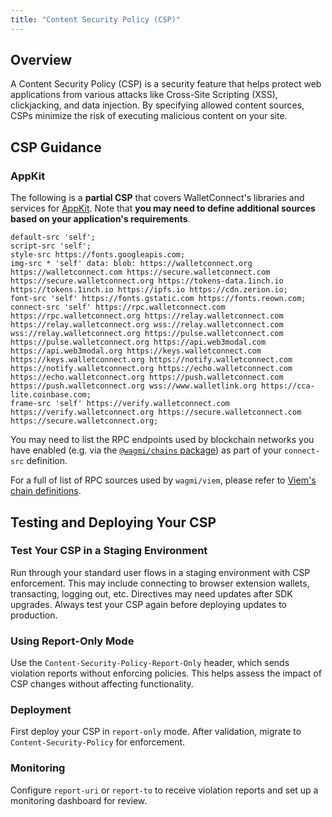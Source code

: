 ```yaml
---
title: "Content Security Policy (CSP)"
---
```


## Overview

A Content Security Policy (CSP) is a security feature that helps protect web applications from various attacks like Cross-Site Scripting (XSS), clickjacking, and data injection. By specifying allowed content sources, CSPs minimize the risk of executing malicious content on your site.

## CSP Guidance

### AppKit

The following is a **partial CSP** that covers WalletConnect's libraries and services for [AppKit](https://docs.walletconnect.com/appkit/overview). Note that **you may need to define additional sources based on your application's requirements**.

```
default-src 'self';
script-src 'self';
style-src https://fonts.googleapis.com;
img-src * 'self' data: blob: https://walletconnect.org https://walletconnect.com https://secure.walletconnect.com https://secure.walletconnect.org https://tokens-data.1inch.io https://tokens.1inch.io https://ipfs.io https://cdn.zerion.io;
font-src 'self' https://fonts.gstatic.com https://fonts.reown.com;
connect-src 'self' https://rpc.walletconnect.com https://rpc.walletconnect.org https://relay.walletconnect.com https://relay.walletconnect.org wss://relay.walletconnect.com wss://relay.walletconnect.org https://pulse.walletconnect.com https://pulse.walletconnect.org https://api.web3modal.com https://api.web3modal.org https://keys.walletconnect.com https://keys.walletconnect.org https://notify.walletconnect.com https://notify.walletconnect.org https://echo.walletconnect.com https://echo.walletconnect.org https://push.walletconnect.com https://push.walletconnect.org wss://www.walletlink.org https://cca-lite.coinbase.com;
frame-src 'self' https://verify.walletconnect.com https://verify.walletconnect.org https://secure.walletconnect.com https://secure.walletconnect.org;
```

<Note>

You may need to list the RPC endpoints used by blockchain networks you have enabled (e.g. via the [`@wagmi/chains` package](https://wagmi.sh/core/api/chains)) as part of your `connect-src` definition.

For a full of list of RPC sources used by `wagmi/viem`, please refer to [Viem's chain definitions](https://github.com/wevm/viem/tree/main/src/chains/definitions).

</Note>

## Testing and Deploying Your CSP

### Test Your CSP in a Staging Environment

Run through your standard user flows in a staging environment with CSP enforcement. This may include connecting to browser extension wallets, transacting, logging out, etc. Directives may need updates after SDK upgrades. Always test your CSP again before deploying updates to production.

### Using Report-Only Mode

Use the `Content-Security-Policy-Report-Only` header, which sends violation reports without enforcing policies. This helps assess the impact of CSP changes without affecting functionality.

### Deployment

First deploy your CSP in `report-only` mode. After validation, migrate to `Content-Security-Policy` for enforcement.

### Monitoring

Configure `report-uri` or `report-to` to receive violation reports and set up a monitoring dashboard for review.
